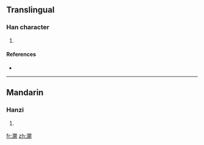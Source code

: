==Translingual==

===Han character===
{{Han char|rn=85|rad=水|as=17|sn=20|four=3712<sub>0</sub>|canj=水日弓水 (EANE)}}

# {{defn|Han|sort=水17}}

====References====
* {{Han ref|kx=0662.070|dkj=18729|dj=1071.130|hdz=31791.010|uh=7041|ud=28737|bh=F469|bd=62569}}

----

==Mandarin==

===Hanzi===
{{cmn-hanzi|pin=[[yuān]] ([[yuan1]])|wg=yüan<sup>1</sup>}}

# {{defn|Mandarin|sort=水17}}

[[fr:灁]]
[[zh:灁]]